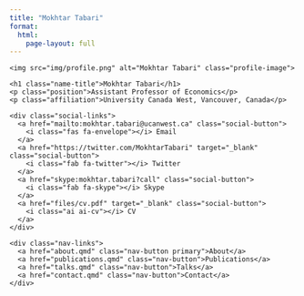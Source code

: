 ```yaml
---
title: "Mokhtar Tabari"
format:
  html:
    page-layout: full
---
```


::: {.content-visible when-profile="quarto"}
:::

<div class="hero-section">
<div class="hero-container">
<div class="hero-content">
  <div class="profile-section">
    <img src="img/profile.png" alt="Mokhtar Tabari" class="profile-image">
  </div>
  <div class="info-section">
    <h1 class="name-title">Mokhtar Tabari</h1>
    <p class="position">Assistant Professor of Economics</p>
    <p class="affiliation">University Canada West, Vancouver, Canada</p>

    <div class="social-links">
      <a href="mailto:mokhtar.tabari@ucanwest.ca" class="social-button">
        <i class="fas fa-envelope"></i> Email
      </a>
      <a href="https://twitter.com/MokhtarTabari" target="_blank" class="social-button">
        <i class="fab fa-twitter"></i> Twitter
      </a>
      <a href="skype:mokhtar.tabari?call" class="social-button">
        <i class="fab fa-skype"></i> Skype
      </a>
      <a href="files/cv.pdf" target="_blank" class="social-button">
        <i class="ai ai-cv"></i> CV
      </a>
    </div>

    <div class="nav-links">
      <a href="about.qmd" class="nav-button primary">About</a>
      <a href="publications.qmd" class="nav-button">Publications</a>
      <a href="talks.qmd" class="nav-button">Talks</a>
      <a href="contact.qmd" class="nav-button">Contact</a>
    </div>
  </div>
</div>
</div>
</div>
